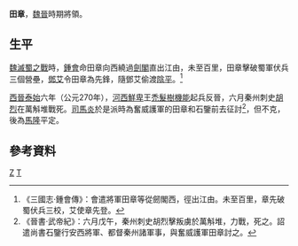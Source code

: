 {{about|魏晋时期的田章|战国时期齐国的田章|匡章}}
'''田章'''{{BD|？年||？年||catIdx=T}}，[[魏晉|魏晉]]時期將領。

==生平==
[[魏滅蜀之戰|魏滅蜀之戰]]時，[[鍾會|鍾會]]命田章向西繞過[[劍閣|劍閣]]直出江由，未至百里，田章擊破蜀軍伏兵三個營壘，[[鄧艾|鄧艾]]令田章為先鋒，隨鄧艾偷渡[[陰平|陰平]]。<ref>《三國志·鍾會傳》：會遣將軍田章等從劒閣西，徑出江由。未至百里，章先破蜀伏兵三校，艾使章先登。</ref>

[[西晉|西晉]][[泰始_(西晋)|泰始]]六年（公元270年），[[河西|河西]][[鮮卑|鮮卑]]王[[禿髮樹機能|禿髮樹機能]]起兵反晉，六月秦州刺史[[胡烈|胡烈]]在萬斛堆戰死。[[司馬炎|司馬炎]]於是派時為奮威護軍的田章和石鑒前去征討<ref>《晉書·武帝紀》：六月戊午，秦州刺史胡烈擊叛虜於萬斛堆，力戰，死之。詔遣尚書石鑒行安西將軍、都督秦州諸軍事，與奮威護軍田章討之。</ref>，但不克，後為[[馬隆|馬隆]]平定。

==參考資料==
{{Reflist}}
{{晉朝人物小作品}}
[[Category:田姓|Z]]
[[Category:西晉軍事人物|T]]